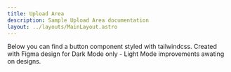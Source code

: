 ```yaml
---
title: Upload Area
description: Sample Upload Area documentation
layout: ../layouts/MainLayout.astro
---
```



<Description>
  Below you can find a button component styled with tailwindcss. Created with
  Figma design for Dark Mode only - Light Mode improvements awating on designs.
</Description>

<Preview component={UploadArea} name="Upload Area - default state" />
<Preview
  component={UploadArea}
  variant="filled"
  label="Filename.jpg"
  name="Upload Area - filled state"
/>
<Preview
  component={UploadArea}
  variant="error"
  label="File weighs too much!"
  name="Upload Area - error state"
/>
